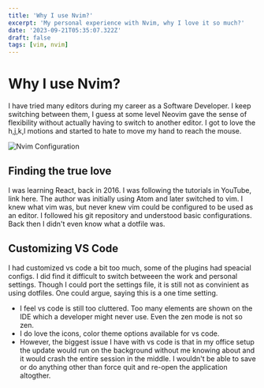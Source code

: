 ```yaml
---
title: 'Why I use Nvim?'
excerpt: 'My personal experience with Nvim, why I love it so much?'
date: '2023-09-21T05:35:07.322Z'
draft: false
tags: [vim, nvim]
---
```



# Why I use Nvim?

I have tried many editors during my career as a Software Developer. I keep switching between them, I guess at some level Neovim gave the sense of flexibility without actually having to switch to another editor.
I got to love the h,j,k,l motions and started to hate to move my hand to reach the mouse.

![Nvim Configuration](../images/nvim-config.png)

## Finding the true love

I was learning React, back in 2016. I was following the tutorials in YouTube, link here. The author was initially using Atom and later switched to vim. I knew what vim was, but never knew vim could be configured to be used as an editor. I followed his git repository and understood basic configurations. Back then I didn't even know what a dotfile was.

## Customizing VS Code

I had customized vs code a bit too much, some of the plugins had speacial configs. I did find it difficult to switch betweeen the work and personal settings. Though I could port the settings file, it is still not as convinient as using dotfiles. One could argue, saying this is a one time setting. 
- I feel vs code is still too cluttered. Too many elements are shown on the IDE which a developer might never use. Even the zen mode is not so zen.
- I do love the icons, color theme options available for vs code.
- However, the biggest issue I have with vs code is that in my office setup the update would run on the background without me knowing about and it would crash the entire session in the middle. I wouldn't be able to save or do anything other than force quit and re-open the application altogther.

